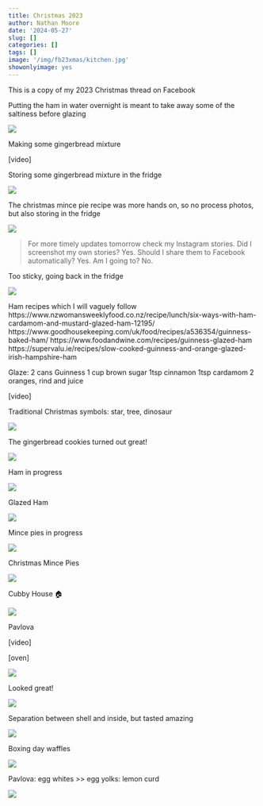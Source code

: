 ```yaml
---
title: Christmas 2023
author: Nathan Moore
date: '2024-05-27'
slug: []
categories: []
tags: []
image: '/img/fb23xmas/kitchen.jpg'
showonlyimage: yes
---
```


This is a copy of my 2023 Christmas thread on Facebook


Putting the ham in water overnight is meant to take away some of the saltiness before glazing

![](/img/fb23xmas/ham-water.jpg)

Making some gingerbread mixture

[video]

Storing some gingerbread mixture in the fridge

![](/img/fb23xmas/gingerbread-wrapped.jpg)

The christmas mince pie recipe was more hands on, so no process photos, but also storing in the fridge

![](/img/fb23xmas/pie-dough.jpg)

> For more timely updates tomorrow check my Instagram stories. Did I screenshot my own stories? Yes. Should I share them to Facebook automatically? Yes. Am I going to? No.

Too sticky, going back in the fridge

![](/img/fb23xmas/sticky-gingerbread.jpg)

Ham recipes which I will vaguely follow
https://www.nzwomansweeklyfood.co.nz/recipe/lunch/six-ways-with-ham-cardamom-and-mustard-glazed-ham-12195/
https://www.goodhousekeeping.com/uk/food/recipes/a536354/guinness-baked-ham/
https://www.foodandwine.com/recipes/guinness-glazed-ham
https://supervalu.ie/recipes/slow-cooked-guinness-and-orange-glazed-irish-hampshire-ham


Glaze: 
2 cans Guinness
1 cup brown sugar
1tsp cinnamon
1tsp cardamom
2 oranges, rind and juice

[video]

Traditional Christmas symbols: star, tree, dinosaur

![](/img/fb23xmas/cookie-shapes.jpg)

The gingerbread cookies turned out great!

![](/img/fb23xmas/finished-cookies.jpg)

Ham in progress

![](/img/fb23xmas/ham-progress.jpg)

Glazed Ham

![](/img/fb23xmas/glazed-ham.jpg)

Mince pies in progress

![](/img/fb23xmas/mince-pie-progress.jpg)

Christmas Mince Pies

![](/img/fb23xmas/finished-mince-pie.jpg)

Cubby House 🏠

![](/img/fb23xmas/cubby-house.jpg)


Pavlova

[video]

[oven]

![](/img/fb23xmas/pavlova-oven-door.jpg)

Looked great!

![](/img/fb23xmas/pavlova-oven-open.jpg)

Separation between shell and inside, but tasted amazing

![](/img/fb23xmas/pavlova-cracks.jpg)

Boxing day waffles

![](/img/fb23xmas/waffles.jpg)

Pavlova: egg whites >> egg yolks: lemon curd

![](/img/fb23xmas/lemon-curd.jpg)

